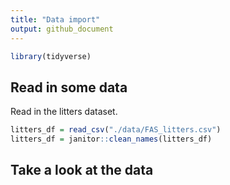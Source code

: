 ```yaml
---
title: "Data import"
output: github_document
---
```


```r
library(tidyverse)
```

## Read in some data

Read in the litters dataset.

```r
litters_df = read_csv("./data/FAS_litters.csv")
litters_df = janitor::clean_names(litters_df)
```


## Take a look at the data

